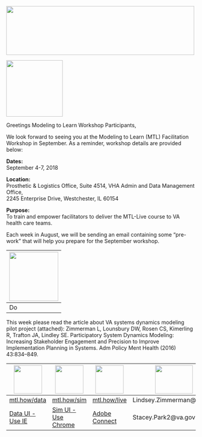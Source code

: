 <!-- MTL Logo, HTML img tag -->
<img src = "https://raw.githubusercontent.com/lzim/teampsd/teampsd_style/mtl_logo/mtl_testdontguess_sm.png"
     height = "130" width = "500" align = "middle"> 

 
<!-- Learning Objectives Icon -->
<img src = "https://raw.githubusercontent.com/lzim/teampsd/hexagon_icons/np_star_778913_003F72.png"
     height = "150" width = "150">  
     
Greetings Modeling to Learn Workshop Participants,    

We look forward to seeing you at the Modeling to Learn (MTL) Facilitation Workshop in September. As a reminder, workshop details are provided below:    

**Dates:**  
September 4-7, 2018    

**Location:**  
Prosthetic & Logistics Office, Suite 4514, VHA Admin and Data Management Office,  
2245 Enterprise Drive, Westchester, IL 60154    

**Purpose:**  
To train and empower facilitators to deliver the MTL-Live course to VA health care teams.    

Each week in August, we will be sending an email containing some “pre-work” that will help you prepare for the September workshop.


<img src = "https://raw.githubusercontent.com/lzim/teampsd/hexagon_icons/np_synchronize_778914_003F72.png" height = "130" width = "130"> |
--- | 
Do |
This week please read the article about VA systems dynamics modeling pilot project (attached):  Zimmerman L, Lounsbury DW, Rosen CS, Kimerling R, Trafton JA, Lindley SE. Participatory System Dynamics Modeling: Increasing Stakeholder Engagement and Precision to Improve Implementation Planning in Systems. Adm Policy Ment Health (2016) 43:834–849.


<!-- Resources Links -->
<img src = "https://raw.githubusercontent.com/lzim/teampsd/hexagon_icons/np_bar-chart-decline_869492_598527.png" height = "75" width = "75"> | <img src = "https://raw.githubusercontent.com/lzim/teampsd/hexagon_icons/np_line-chart_544281_598527.png" height = "75" width = "75"> | <img src = "https://raw.githubusercontent.com/lzim/teampsd/hexagon_icons/np_feedback_546911_598527.png" height = "75" width = "75"> | <img src = "https://raw.githubusercontent.com/lzim/teampsd/teampsd_style/teampsd_logo/va_team_psd_logo_sq_sm.png" height = "75" width = "100">
--- | --- | --- | ---
[mtl.how/data](http://mtl.how/data) | [mtl.how/sim](http://mtl.how/sim) | [mtl.how/live](http://mtl.how/live) | Lindsey.Zimmerman@va.gov
[Data UI - Use IE](http://mtl.how/data) | [Sim UI - Use Chrome](http://mtl.how/sim) |   [Adobe Connect](http://mtl.how/live) | Stacey.Park2@va.gov 



